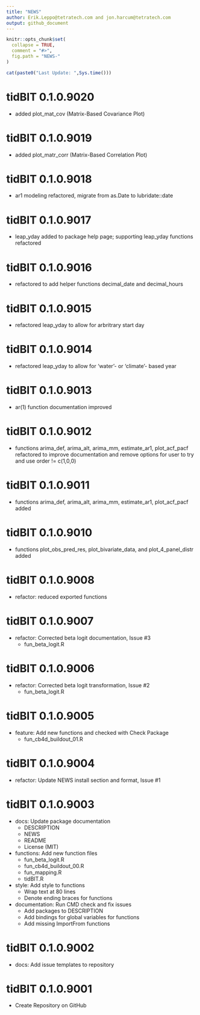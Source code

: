 ```yaml
---
title: "NEWS"
author: Erik.Leppo@tetratech.com and jon.harcum@tetratech.com
output: github_document
---
```


<!-- NEWS.md is generated from NEWS.Rmd. Please edit that file -->

```r
knitr::opts_chunk$set(
  collapse = TRUE,
  comment = "#>",
  fig.path = "NEWS-"
)
```

```r
cat(paste0("Last Update: ",Sys.time()))
```

# tidBIT 0.1.0.9020

* added plot_mat_cov (Matrix-Based Covariance Plot) 

# tidBIT 0.1.0.9019

* added plot_matr_corr (Matrix-Based Correlation Plot) 

# tidBIT 0.1.0.9018

* ar1 modeling refactored, migrate from as.Date to lubridate::date

# tidBIT 0.1.0.9017

* leap_yday added to package help page; supporting leap_yday functions refactored 

# tidBIT 0.1.0.9016

* refactored to add helper functions decimal_date and decimal_hours

# tidBIT 0.1.0.9015

* refactored leap_yday to allow for arbritrary start day

# tidBIT 0.1.0.9014

* refactored leap_yday to allow for 'water'- or 'climate'- based year

# tidBIT 0.1.0.9013

* ar(1) function documentation improved

# tidBIT 0.1.0.9012

* functions arima_def, arima_alt, arima_mm, estimate_ar1, plot_acf_pacf refactored to improve documentation and remove options for user to try and use order != c(1,0,0)

# tidBIT 0.1.0.9011

* functions arima_def, arima_alt, arima_mm, estimate_ar1, plot_acf_pacf added

# tidBIT 0.1.0.9010

* functions plot_obs_pred_res, plot_bivariate_data, and plot_4_panel_distr added
    
# tidBIT 0.1.0.9008

* refactor: reduced exported functions
    
# tidBIT 0.1.0.9007

* refactor: Corrected beta logit documentation, Issue #3 
    + fun_beta_logit.R 

# tidBIT 0.1.0.9006

* refactor: Corrected beta logit transformation, Issue #2 
    + fun_beta_logit.R

# tidBIT 0.1.0.9005

* feature: Add new functions and checked with Check Package
    + fun_cb4d_buildout_01.R

# tidBIT 0.1.0.9004

* refactor: Update NEWS install section and format, Issue #1

# tidBIT 0.1.0.9003

* docs: Update package documentation
    + DESCRIPTION
    + NEWS
    + README
    + License (MIT)
* functions: Add new function files
    + fun_beta_logit.R
    + fun_cb4d_buildout_00.R
    + fun_mapping.R
    + tidBIT.R
* style: Add style to functions
    + Wrap text at 80 lines
    + Denote ending braces for functions
* documentation: Run CMD check and fix issues
    + Add packages to DESCRIPTION
    + Add bindings for global variables for functions
    + Add missing ImportFrom functions

# tidBIT 0.1.0.9002

* docs: Add issue templates to repository

# tidBIT 0.1.0.9001

* Create Repository on GitHub
